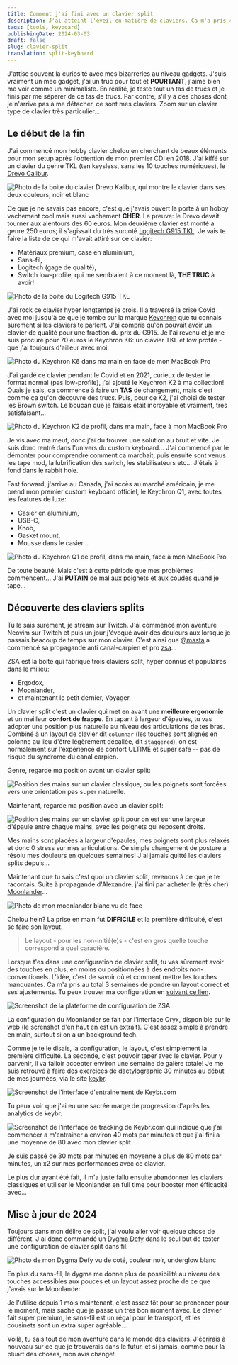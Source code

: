 ```yaml
---
title: Comment j'ai fini avec un clavier split
description: J'ai atteint l'éveil en matière de claviers. Ca m'a pris 4 ans.
tags: [tools, keyboard]
publishingDate: 2024-03-03
draft: false
slug: clavier-split
translation: split-keyboard
---
```



J'attise souvent la curiosité avec mes bizarreries au niveau gadgets. J'suis
vraiment un mec gadget, j'ai un truc pour tout et **POURTANT**, j'aime bien me
voir comme un minimaliste. En réalité, je teste tout un tas de trucs et je finis
par me séparer de ce tas de trucs. Par contre, s'il y a des choses dont je
n'arrive pas à me détacher, ce sont mes claviers. Zoom sur un clavier type de
clavier très particulier...

## Le début de la fin

J'ai commencé mon hobby clavier chelou en cherchant de beaux éléments pour mon
setup après l'obtention de mon premier CDI en 2018. J'ai kiffé sur un clavier du
genre TKL (ten keysless, sans les 10 touches numériques), le
[Drevo Calibur](https://www.drevo.net/product/keyboard/calibur).

<Image
  src={drevoCalibur}
  alt="Photo de la boite du clavier Drevo Kalibur, qui montre le clavier dans ses deux couleurs, noir et blanc"
/>

Ce que je ne savais pas encore, c'est que j'avais ouvert la porte à un hobby
vachement cool mais aussi vachement **CHER**. La preuve: le Drevo devait tourner
aux alentours des 60 euros. Mon deuxième clavier est monté à genre 250 euros; il
s'agissait du très surcoté
[Logitech G915 TKL](https://www.logitechg.com/en-ca/products/gaming-keyboards/g915-tkl-wireless.html).
Je vais te faire la liste de ce qui m'avait attiré sur ce clavier:

- Matériaux premium, case en aluminium,
- Sans-fil,
- Logitech (gage de qualité),
- Switch low-profile, qui me semblaient à ce moment là, **THE TRUC** à avoir!

<Image src={logitechG915} alt="Photo de la boite du Logitech G915 TKL" />

J'ai rock ce clavier hyper longtemps je crois. Il a traversé la crise Covid avec
moi jusqu'à ce que je tombe sur la marque [Keychron](https://keychron.ca/) que
tu connais surement si les claviers te parlent. J'ai compris qu'on pouvait avoir
un clavier de qualité pour une fraction du prix du G915. Je l'ai revenu et je me
suis procuré pour 70 euros le Keychron K6: un clavier TKL et low profile - que
j'ai toujours d'ailleur avec moi.

<Image
  src={keychronK6}
  alt="Photo du Keychron K6 dans ma main en face de mon MacBook Pro"
/>

J'ai gardé ce clavier pendant le Covid et en 2021, curieux de tester le format
normal (pas low-profile), j'ai ajouté le Keychron K2 à ma collection! Ouais je
sais, ca commence à faire un **TAS** de changement, mais c'est comme ça qu'on
découvre des trucs. Puis, pour ce K2, j'ai choisi de tester les Brown switch. Le
boucan que je faisais était incroyable et vraiment, très satisfaisant...

<Image
  src={keychronK2}
  alt="Photo du Keychron K2 de profil, dans ma main, face à mon MacBook Pro"
/>

Je vis avec ma meuf, donc j'ai du trouver une solution au bruit et vite. Je suis
donc rentré dans l'univers du custom keyboard... J'ai commencé par le démonter
pour comprendre comment ca marchait, puis ensuite sont venus les tape mod, la
lubrification des switch, les stabilisateurs etc... J'étais à fond dans le
rabbit hole.

Fast forward, j'arrive au Canada, j'ai accès au marché américain, je me prend
mon premier custom keyboard officiel, le Keychron Q1, avec toutes les features
de luxe:

- Casier en aluminium,
- USB-C,
- Knob,
- Gasket mount,
- Mousse dans le casier...

<Image
  src={keychronQ1}
  alt="Photo du Keychron Q1 de profil, dans ma main, face à mon MacBook Pro"
/>

De toute beauté. Mais c'est à cette période que mes problèmes commencent... J'ai
**PUTAIN** de mal aux poignets et aux coudes quand je tape...

## Découverte des claviers splits

Tu le sais surement, je stream sur Twitch. J'ai commencé mon aventure Neovim sur
Twitch et puis un jour j'évoqué avoir des douleurs aux lorsque je passais
beacoup de temps sur mon clavier. C'est ainsi que
[@masta](https://twitter.com/LprtrAlexandre) a commencé sa propagande anti
canal-carpien et pro [zsa](https://zsa.io)...

ZSA est la boite qui fabrique trois claviers split, hyper connus et populaires
dans le milieu:

- Ergodox,
- Moonlander,
- et maintenant le petit dernier, Voyager.

Un clavier split c'est un clavier qui met en avant une **meilleure ergonomie**
et un meilleur **confort de frappe**. En tapant à largeur d'épaules, tu vas
adopter une position plus naturelle au niveau des articulations de tes bras.
Combiné à un layout de clavier dit `columnar` (les touches sont alignés en
colonne au lieu d'être légèrement décallée, dit `staggered`), on est normalement
sur l'expérience de confort ULTIME et super safe -- pas de risque du syndrome du
canal carpien.

Genre, regarde ma position avant un clavier split:

<Image
  src={typingBefore}
  alt="Position des mains sur un clavier classique, ou les poignets sont forcées vers une orientation pas super naturelle."
/>

Maintenant, regarde ma position avec un clavier split:

<Image
  src={typingSplit}
  alt="Position des mains sur un clavier split pour on est sur une largeur d'épaule entre chaque mains, avec les poignets qui reposent droits."
/>

Mes mains sont placées à largeur d'épaules, mes poignets sont plus relaxés et
donc 0 stress sur mes articulations. Ce simple changement de posture a résolu
mes douleurs en quelques semaines! J'ai jamais quitté les claviers splits
depuis...

Maintenant que tu sais c'est quoi un clavier split, revenons à ce que je te
racontais. Suite à propagande d'Alexandre, j'ai fini par acheter le (très cher)
[Moonlander](https://www.zsa.io/moonlander/)...

<Image src={moonlander} alt="Photo de mon moonlander blanc vu de face" />

Chelou hein? La prise en main fut **DIFFICILE** et la première difficulté, c'est
se faire son layout.

> Le layout - pour les non-initié(e)s - c'est en gros quelle touche correspond à
> quel caractère.

Lorsque t'es dans une configuration de clavier split, tu vas sûrement avoir des
touches en plus, en moins ou positionnées à des endroits non-conventionels.
L'idée, c'est de savoir où et comment mettre les touches manquantes. Ca m'a pris
au total 3 semaines de pondre un layout correct et ses ajustements. Tu peux
trouver ma configuration en
[suivant ce lien](https://configure.zsa.io/moonlander/layouts/yBLKl/latest/0).

<Image
  src={configurationZsa}
  alt="Screenshot de la plateforme de configuration de ZSA"
/>

La configuration du Moonlander se fait par l'interface Oryx, disponible sur le
web (le screnshot d'en haut en est un extrait). C'est assez simple à prendre en
main, surtout si on a un background tech.

Comme je te le disais, la configuration, le layout, c'est simplement la première
difficulté. La seconde, c'est pouvoir taper avec le clavier. Pour y parvenir, il
va falloir accepter environ une semaine de galère totale! Je me suis retrouvé à
faire des exercices de dactylographie 30 minutes au début de mes journées, via
le site [keybr](https://keybr.com).

<Image
  src={keybr}
  alt="Screenshot de l'interface d'entrainement de Keybr.com"
/>

Tu peux voir que j'ai eu une sacrée marge de progression d'après les analytics
de keybr.

<Image
  src={keybrEvolution}
  alt="Screenshot de l'interface de tracking de Keybr.com qui indique que j'ai commencer a m'entrainer a environ 40 mots par minutes et que j'ai fini a une moyenne de 80 avec mon clavier split"
/>

Je suis passé de 30 mots par minutes en moyenne à plus de 80 mots par minutes,
un x2 sur mes performances avec ce clavier.

Le plus dur ayant été fait, il m'a juste fallu ensuite abandonner les claviers
classiques et utiliser le Moonlander en full time pour booster mon éfficacité
avec...

## Mise à jour de 2024

Toujours dans mon délire de split, j'ai voulu aller voir quelque chose de
différent. J'ai donc commandé un [Dygma Defy](https://dygma.com/pages/defy) dans
le seul but de tester une configuration de clavier split dans fil.

<Image
  src={dygma}
  alt="Photo de mon Dygma Defy vu de coté, couleur noir, underglow blanc"
/>

En plus du sans-fil, le dygma me donne plus de possibilité au niveau des touches
accessibles aux pouces et un layout assez proche de ce que j'avais sur le
Moonlander.

Je l'utilise depuis 1 mois maintenant, c'est assez tôt pour se prononcer pour le
moment, mais sache que je passe un très bon moment avec. Le clavier fait super
premium, le sans-fil est un régal pour le transport, et les cousinets sont un
extra super agréable...

Voilà, tu sais tout de mon aventure dans le monde des claviers. J'écrirais à
nouveau sur ce que je trouverais dans le futur, et si jamais, comme pour la
pluart des choses, mon avis change!
